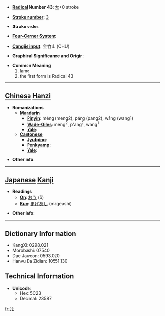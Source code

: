 * '''[[Wiktionary:Chinese radical index| Radical]] Number 43''': [[Wiktionary:Chinese radical index 尢|尢]]+0 stroke

* '''[[Wiktionary:Chinese total strokes index|Stroke number]]''': [[Wiktionary:Chinese total strokes index 3|3]]

* '''Stroke order''': 

* '''[[Wiktionary:Chinese four corner index|Four-Corner System]]''': 

* '''[[Wiktionary:Chinese Cangjie index|Cangjie input]]''': 金竹山 (CHU)

* '''Graphical Significance and Origin''': 

* '''Common Meaning'''
*#lame
*# the first form is Radical 43


----

== [[Chinese]] [[Hanzi]] ==

* '''Romanizations'''
** '''[[Mandarin]]'''
*** '''[[Pinyin]]''': méng (meng2), páng (pang2), wāng (wang1)
*** '''[[Wade-Giles]]''': meng<sup>2</sup>, p'ang<sup>2</sup>, wang<sup>1</sup>
*** '''[[Yale]]''': 
** '''[[Cantonese]]'''
*** '''[[Jyutping]]''':
*** '''[[Penkyamp]]''': 
*** '''[[Yale]]''': 

* '''Other info''': 

----

== [[Japanese]] [[Kanji]] ==

* '''Readings'''
** '''[[On]]''': [[おう]] (ō)
** '''[[Kun]]''': [[まげあし]] (mageashi)

* '''Other info''':  

----

== Dictionary Information ==

* KangXi: 0298.021
* Morobashi: 07540
* Dae Jaweon: 0593.020
* Hanyu Da Zidian: 10551.130

== Technical Information ==

* '''Unicode''':
** Hex: 5C23
** Decimal: 23587

[[fr:尣]]